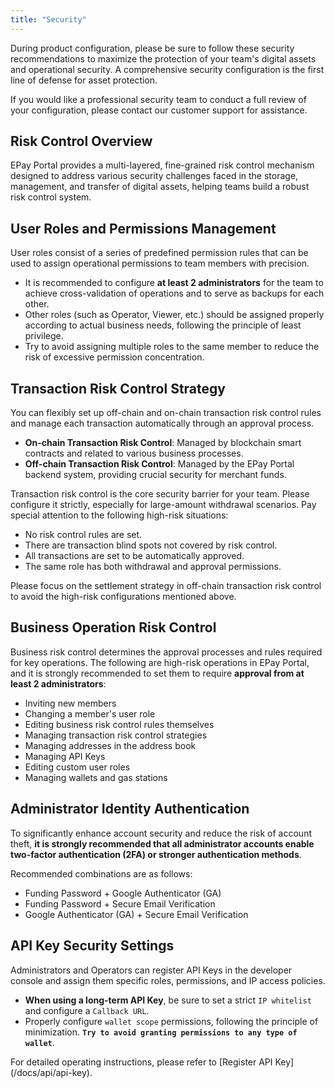 ```yaml
---
title: "Security"
---
```



During product configuration, please be sure to follow these security recommendations to maximize the protection of your team's digital assets and operational security. A comprehensive security configuration is the first line of defense for asset protection.

If you would like a professional security team to conduct a full review of your configuration, please contact our customer support for assistance.

## Risk Control Overview

EPay Portal provides a multi-layered, fine-grained risk control mechanism designed to address various security challenges faced in the storage, management, and transfer of digital assets, helping teams build a robust risk control system.

## User Roles and Permissions Management

User roles consist of a series of predefined permission rules that can be used to assign operational permissions to team members with precision.

- It is recommended to configure **at least 2 administrators** for the team to achieve cross-validation of operations and to serve as backups for each other.
- Other roles (such as Operator, Viewer, etc.) should be assigned properly according to actual business needs, following the principle of least privilege.
- Try to avoid assigning multiple roles to the same member to reduce the risk of excessive permission concentration.

## Transaction Risk Control Strategy

You can flexibly set up off-chain and on-chain transaction risk control rules and manage each transaction automatically through an approval process.

- **On-chain Transaction Risk Control**: Managed by blockchain smart contracts and related to various business processes.
- **Off-chain Transaction Risk Control**: Managed by the EPay Portal backend system, providing crucial security for merchant funds.

Transaction risk control is the core security barrier for your team. Please configure it strictly, especially for large-amount withdrawal scenarios. Pay special attention to the following high-risk situations:

- No risk control rules are set.
- There are transaction blind spots not covered by risk control.
- All transactions are set to be automatically approved.
- The same role has both withdrawal and approval permissions.

<Info>
  Please focus on the settlement strategy in off-chain transaction risk control to avoid the high-risk configurations mentioned above.
</Info>

## Business Operation Risk Control

Business risk control determines the approval processes and rules required for key operations. The following are high-risk operations in EPay Portal, and it is strongly recommended to set them to require **approval from at least 2 administrators**:

- Inviting new members
- Changing a member's user role
- Editing business risk control rules themselves
- Managing transaction risk control strategies
- Managing addresses in the address book
- Managing API Keys
- Editing custom user roles
- Managing wallets and gas stations

## Administrator Identity Authentication

To significantly enhance account security and reduce the risk of account theft, **it is strongly recommended that all administrator accounts enable two-factor authentication (2FA) or stronger authentication methods**.

Recommended combinations are as follows:

- Funding Password + Google Authenticator (GA)
- Funding Password + Secure Email Verification
- Google Authenticator (GA) + Secure Email Verification

## API Key Security Settings

Administrators and Operators can register API Keys in the developer console and assign them specific roles, permissions, and IP access policies.

- **When using a long-term API Key**, be sure to set a strict `IP whitelist` and configure a `Callback URL`.
- Properly configure `wallet scope` permissions, following the principle of minimization. **`Try to avoid granting permissions to any type of wallet`**.

<Info>
  For detailed operating instructions, please refer to [Register API Key](/docs/api/api-key).
</Info>